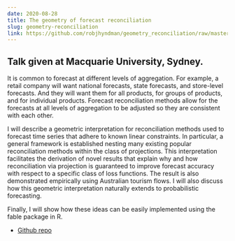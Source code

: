 ```yaml
---
date: 2020-08-28
title: The geometry of forecast reconciliation
slug: geometry-reconciliation
link: https://github.com/robjhyndman/geometry_reconciliation/raw/master/Macquarie_2020.pdf
---
```


## Talk given at Macquarie University, Sydney.

It is common to forecast at different levels of aggregation. For example, a retail company will want national forecasts, state forecasts, and store-level forecasts. And they will want them for all products, for groups of products, and for individual products. Forecast reconciliation methods allow for the forecasts at all levels of aggregation to be adjusted so they are consistent with each other.

I will describe a geometric interpretation for reconciliation methods used to forecast time series that adhere to known linear constraints. In particular, a general framework is established nesting many existing popular reconciliation methods within the class of projections. This interpretation facilitates the derivation of novel results that explain why and how reconciliation via projection is guaranteed to improve forecast accuracy with respect to a specific class of loss functions. The result is also demonstrated empirically using Australian tourism flows. I will also discuss how this geometric interpretation naturally extends to probabilistic forecasting.

Finally, I will show how these ideas can be easily implemented using the fable package in R.

 * [Github repo](https://github.com/robjhyndman/geometry_reconciliation)

